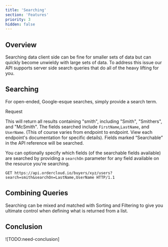 ```yaml
---
title: 'Searching'
section: 'Features'
priority: 3
hidden: false
---
```


## Overview

Searching data client side can be fine for smaller sets of data but can quickly become unwieldy with large sets of data. To address this issue our API supports server side search queries that do all of the heavy lifting for you.

## Searching

For open-ended, Google-esque searches, simply provide a search term.

Request

This will return all results containing "smith", including "Smith", "Smithers", and "McSmith". The fields searched include `FirstName`,`LastName`, and `UserName`. (This of course varies from endpoint to endpoint. View each <a ui-sref="api-reference">endpoint's documentation</a> for specific details). Fields marked “Searchable” in the API reference will be searched.

You can optionally specify which fields (of the searchable fields available) are searched by providing a `searchOn` parameter for any field available on the resource you're searching.

```http
GET https://api.ordercloud.io/buyers/xyz/users?search=smith&searchOn=LastName,UserName HTTP/1.1
```

## Combining Queries

Searching can be mixed and matched with Sorting and Filtering to give you ultimate control when defining what is returned from a list.

## Conclusion

![TODO:need-conclusion]

